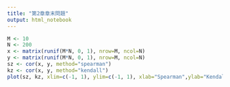 ```yaml
---
title: "第2章章末問題"
output: html_notebook
---
```


```r
M <- 10
N <- 200
x <- matrix(runif(M*N, 0, 1), nrow=M, ncol=N)
y <- matrix(runif(M*N, 0, 1), nrow=M, ncol=N)
sz <- cor(x, y, method="spearman")
kz <- cor(x, y, method="kendall")
plot(sz, kz, xlim=c(-1, 1), ylim=c(-1, 1), xlab="Spearman",ylab="Kendall",pch=20)
```